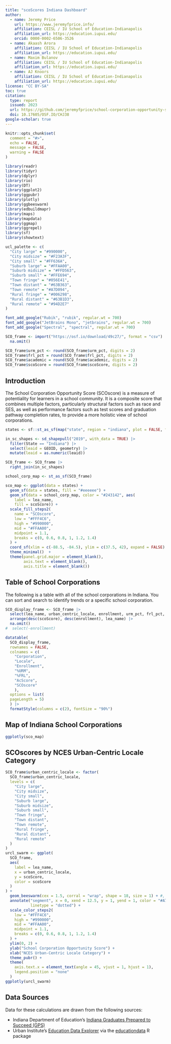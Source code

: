 ```yaml
---
title: "scoScores Indiana Dashboard"
author:
  - name: Jeremy Price 
    url: https://www.jeremyfprice.info/
    affiliation: CEISL / IU School of Education-Indianapolis
    affiliation_url: https://education.iupui.edu/
    orcid: 0000-0002-6506-3526
  - name: Akaash Arora
    affiliation: CEISL / IU School of Education-Indianapolis
    affiliation_url: https://education.iupui.edu/
  - name: Maxim Bulanov
    affiliation: CEISL / IU School of Education-Indianapolis
    affiliation_url: https://education.iupui.edu/
  - name: AJ Knoors
    affiliation: CEISL / IU School of Education-Indianapolis
    affiliation_url: https://education.iupui.edu/
license: "CC BY-SA"
toc: true
citation:
  type: report
  issued: 2023
  url: https://github.com/jeremyfprice/school-corporation-opportunity-score
  doi: 10.17605/OSF.IO/CHJ38
google-scholar: true
---
```


```r
knitr::opts_chunk$set(
  comment = "#>",
  echo = FALSE,
  message = FALSE,
  warning = FALSE
)
```

```r
library(readr)
library(tidyr)
library(dplyr)
library(rio)
library(DT)
library(ggplot2)
library(ggpubr)
library(plotly)
library(ggbeeswarm)
library(edbuildmapr)
library(maps)
library(mapdata)
library(ggmap)
library(ggrepel)
library(sf)
library(showtext)

ucl_palette <- c(
  "City large" = "#990000",
  "City midsize" = "#F23A3F",
  "City small" = "#FF636A",
  "Suburb large" = "#FFAA00",
  "Suburb midsize" = "#FFD563",
  "Suburb small" = "#FFE694",
  "Town fringe" = "#056E41",
  "Town distant" = "#63B363",
  "Town remote" = "#A7D094",
  "Rural fringe" = "#006298",
  "Rural distant" = "#63B1D3",
  "Rural remote" = "#94D2E7"
)
```

```r
font_add_google("Rubik", "rubik", regular.wt = 700)
font_add_google("JetBrains Mono", "jetbrains", regular.wt = 700)
font_add_google("Spectral", "spectral", regular.wt = 700)
```

```r
SCO_frame <- import("https://osf.io/download/49c27/", format = "csv") |>
  na.omit()

SCO_frame$urm_pct <- round(SCO_frame$urm_pct, digits = 2)
SCO_frame$frl_pct = round(SCO_frame$frl_pct, digits = 2)
SCO_frame$academic = round(SCO_frame$academic, digits = 2)
SCO_frame$scoScore = round(SCO_frame$scoScore, digits = 2)
```

## Introduction

The School Corporation Opportunity Score (SCOscore) is a measure of potentiality for learners in a
school community. It is a composite score that combines multiple factors, particularly structural
factors such as race and SES, as well as performance factors such as test scores and graduation
pathway completion rates, to provide a more holistic view of school corporations.


```r
states <- sf::st_as_sf(map("state", region = "indiana", plot = FALSE, fill = TRUE))

in_sc_shapes <- sd_shapepull("2019", with_data = TRUE) |>
  filter(State == "Indiana") |>
  select(leaid = GEOID, geometry) |>
  mutate(leaid = as.numeric(leaid))

SCO_frame <- SCO_frame |>
  right_join(in_sc_shapes)

school_corp_map <- st_as_sf(SCO_frame)

sco_map <- ggplot(data = states) +
  geom_sf(data = states, fill = "#eeeeee") +
  geom_sf(data = school_corp_map, color = "#243142", aes(
    label = lea_name,
    fill = scoScore)) +
  scale_fill_steps2(
    name = "SCOscore",
    low = "#FFF4C6",
    high = "#990000",
    mid = "#FFAA00",
    midpoint = 1.1,
    breaks = c(0, 0.6, 0.8, 1, 1.2, 1.4)
  ) +
  coord_sf(xlim = c(-88.5, -84.5), ylim = c(37.5, 42), expand = FALSE) +
  theme_minimal()  +
  theme(panel.grid.major = element_blank(),
        axis.text = element_blank(),
        axis.title = element_blank())
```

## Table of School Corporations

The following is a table with all of the school corporations in Indiana. You can
sort and search to identify trends or a specific school corporation.

```r

SCO_display_frame <- SCO_frame |>
  select(lea_name, urban_centric_locale, enrollment, urm_pct, frl_pct, academic, scoScore) |>
  arrange(desc(scoScore), desc(enrollment), lea_name) |>
  na.omit()
#  select(-enrollment)

datatable(
  SCO_display_frame,
  rownames = FALSE,
  colnames = c(
    "Corporation",
    "Locale",
    "Enrollment",
    "%URM",
    "%FRL",
    "AcScore",
    "SCOscore"
    ),
  options = list(
  pageLength = 5)
  ) |>
  formatStyle(columns = c(2), fontSize = "90%")

```

## Map of Indiana School Corporations


```r
ggplotly(sco_map)
```


## SCOscores by NCES Urban-Centric Locale Category

```r
SCO_frame$urban_centric_locale <- factor(
  SCO_frame$urban_centric_locale,
  levels = c(
    "City large",
    "City midsize",
    "City small",
    "Suburb large",
    "Suburb midsize",
    "Suburb small",
    "Town fringe",
    "Town distant",
    "Town remote",
    "Rural fringe",
    "Rural distant",
    "Rural remote"
  )
)
urcl_swarm <- ggplot(
  SCO_frame,
  aes(
    label = lea_name,
    x = urban_centric_locale,
    y = scoScore,
    color = scoScore
  )
) +
  geom_beeswarm(cex = 1.5, corral = "wrap", shape = 18, size = 1) + #, method = "center"
  annotate("segment", x = 0, xend = 12.5, y = 1, yend = 1, color = "#A7A9AB",
           linetype = "dotted") +
  scale_color_steps2(
    low = "#FFF4C6",
    high = "#990000",
    mid = "#FFAA00",
    midpoint = 1.1,
    breaks = c(0, 0.6, 0.8, 1, 1.2, 1.4)
  ) +
  ylim(0, 2) +
  ylab("School Corporation Opportunity Score") +
  xlab("NCES Urban-Centric Locale Category") +
  theme_pubr() +
  theme(
    axis.text.x = element_text(angle = 45, vjust = 1, hjust = 1),
    legend.position = "none"
  )
ggplotly(urcl_swarm)
```

## Data Sources

Data for these calculations are drawn from the following sources:

* Indiana Department of Education's [Indiana Graduates Prepared to Succeed (GPS)](https://indianagps.doe.in.gov/)
* Urban Institute's [Education Data Explorer](https://educationdata.urban.org/data-explorer) via
the [educationdata](https://github.com/UrbanInstitute/education-data-package-r) R package
